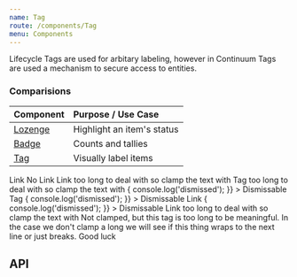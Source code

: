 ```yaml
---
name: Tag
route: /components/Tag
menu: Components
---
```



Lifecycle Tags are used for arbitary labeling, however in Continuum Tags are used a mechanism to secure access to entities.

### Comparisions

| Component                      | Purpose / Use Case         |
| :----------------------------- | :------------------------- |
| [Lozenge](/components/Lozenge) | Highlight an item's status |
| [Badge](/components/Badge)     | Counts and tallies         |
| [Tag](/components/Tag)         | Visually label items       |

<Playground>
  <SpacedGroup>
    <Tag href="http://tagDetails">Link</Tag>
    <Tag>No Link</Tag>
    <Tag href="http://tagDetails" clamped>
      Link too long to deal with so clamp the text with
    </Tag>
    <Tag clamped>Tag too long to deal with so clamp the text with</Tag>
    <Tag
      onDismiss={() => {
        console.log('dismissed');
      }}
    >
      Dismissable Tag
    </Tag>
    <Tag
      href="http://tagDetails"
      onDismiss={() => {
        console.log('dismissed');
      }}
    >
      Dismissable Link
    </Tag>
    <Tag
      href="http://tagDetails"
      clamped
      onDismiss={() => {
        console.log('dismissed');
      }}
    >
      Dismissable Link too long to deal with so clamp the text with
    </Tag>
    <Tag>
      Not clamped, but this tag is too long to be meaningful. In the case we
      don't clamp a long we will see if this thing wraps to the next line or
      just breaks. Good luck
    </Tag>
  </SpacedGroup>
</Playground>

## API

<PropsTable of={Tag} />
